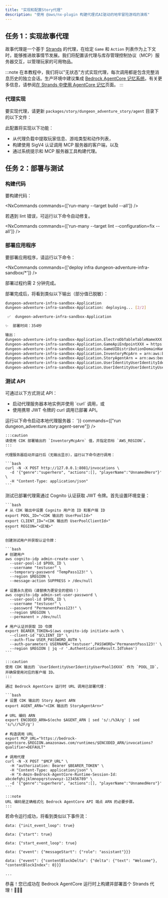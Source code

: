 ```yaml
---
title: "实现和配置Story代理"
description: "使用 @aws/nx-plugin 构建代理式AI驱动的地牢冒险游戏的演练"
---
```




## 任务 1：实现故事代理

故事代理是一个基于 [Strands](https://strandsagents.com/) 的代理，在给定 `Game` 和 `Action` 列表作为上下文时，能够推进故事情节发展。我们将配置该代理与库存管理控制协议（MCP）服务器交互，以管理玩家的可用物品。

:::note
在本教程中，我们将以"无状态"方式实现代理，每次调用都是包含完整消息历史的独立会话。生产环境中建议集成 [Bedrock AgentCore 记忆系统](https://docs.aws.amazon.com/bedrock-agentcore/latest/devguide/memory.html)。有关更多信息，请参阅[在 Strands 中使用 AgentCore 记忆](https://github.com/aws/bedrock-agentcore-sdk-python/tree/main/src/bedrock_agentcore/memory/integrations/strands)页面。
:::

### 代理实现

要实现代理，请更新 `packages/story/dungeon_adventure_story/agent` 目录下的以下文件：

<Tabs>
  <TabItem label="main.py">
<E2EDiff lang="python" before="dungeon-adventure/3/main.py.old.template" after="dungeon-adventure/3/main.py.template" />
  </TabItem>
  <TabItem label="agent.py">
<E2EDiff lang="python" before="dungeon-adventure/3/agent.py.old.template" after="dungeon-adventure/3/agent.py.template" />
  </TabItem>
</Tabs>

此配置将实现以下功能：

- 从代理负载中提取玩家信息、游戏类型和动作列表，
- 构建使用 SigV4 认证调用 MCP 服务器的客户端，以及
- 通过系统提示和 MCP 服务器工具构建代理。

## 任务 2：部署与测试

### 构建代码

要构建代码：

<NxCommands commands={['run-many --target build --all']} />

<Aside type="tip">
若遇到 lint 错误，可运行以下命令自动修复。

<NxCommands commands={['run-many --target lint --configuration=fix --all']} />
</Aside>

### 部署应用程序
要部署应用程序，请运行以下命令：

<NxCommands commands={['deploy infra dungeon-adventure-infra-sandbox/*']} />

部署过程约需 2 分钟完成。

部署完成后，将看到类似以下输出（部分值已脱敏）：

```bash
dungeon-adventure-infra-sandbox-Application
dungeon-adventure-infra-sandbox-Application: deploying... [2/2]

 ✅  dungeon-adventure-infra-sandbox-Application

✨  部署时间：354秒

输出：
dungeon-adventure-infra-sandbox-Application.ElectroDbTableTableNameXXX = dungeon-adventure-infra-sandbox-Application-ElectroDbTableXXX-YYY
dungeon-adventure-infra-sandbox-Application.GameApiEndpointXXX = https://xxx.execute-api.region.amazonaws.com/prod/
dungeon-adventure-infra-sandbox-Application.GameUIDistributionDomainNameXXX = xxx.cloudfront.net
dungeon-adventure-infra-sandbox-Application.InventoryMcpArn = arn:aws:bedrock-agentcore:region:xxxxxxx:runtime/dungeonadventureventoryMcpServerXXXX-YYYY
dungeon-adventure-infra-sandbox-Application.StoryAgentArn = arn:aws:bedrock-agentcore:region:xxxxxxx:runtime/dungeonadventurecationStoryAgentXXXX-YYYY
dungeon-adventure-infra-sandbox-Application.UserIdentityUserIdentityIdentityPoolIdXXX = region:xxx
dungeon-adventure-infra-sandbox-Application.UserIdentityUserIdentityUserPoolIdXXX = region_xxx
```

### 测试 API

可通过以下方式测试 API：
<ul>
<li>启动代理服务器本地实例并使用 `curl` 调用，或</li>
<li>使用携带 JWT 令牌的 curl 调用已部署 API。</li>
</ul>

<Tabs>
  <TabItem label="本地">
  运行以下命令启动本地代理服务器：
    <NxCommands highlights={['arn:aws:bedrock-agentcore:region:xxxxxxx:runtime/dungeonadventureventoryMcpServerXXXX-YYYY', 'region']} env={{INVENTORY_MCP_ARN:"arn:aws:bedrock-agentcore:region:xxxxxxx:runtime/dungeonadventureventoryMcpServerXXXX-YYYY", AWS_REGION: '<region>'}} commands={["run dungeon_adventure.story:agent-serve"]} />

    :::caution
    请使用 CDK 部署输出的 `InventoryMcpArn` 值，并指定目标 `AWS_REGION`。
    :::

    代理服务器启动并运行后（无输出显示），运行以下命令进行调用：

    ```bash
    curl -N -X POST http://127.0.0.1:8081/invocations \
      -d '{"genre":"superhero", "actions":[], "playerName":"UnnamedHero"}' \
      -H "Content-Type: application/json"
    ```
  </TabItem>
  <TabItem label="已部署">
    测试已部署代理需通过 Cognito 认证获取 JWT 令牌。首先设置环境变量：

    ```bash
    # 从 CDK 输出中设置 Cognito 用户池 ID 和客户端 ID
    export POOL_ID="<CDK 输出的 UserPoolId>"
    export CLIENT_ID="<CDK 输出的 UserPoolClientId>"
    export REGION="<区域>"
    ```

    创建测试用户并获取认证令牌：

    ```bash
    # 创建用户
    aws cognito-idp admin-create-user \
      --user-pool-id $POOL_ID \
      --username "testuser" \
      --temporary-password "TempPass123!" \
      --region $REGION \
      --message-action SUPPRESS > /dev/null

    # 设置永久密码（请替换为更安全的密码！）
    aws cognito-idp admin-set-user-password \
      --user-pool-id $POOL_ID \
      --username "testuser" \
      --password "PermanentPass123!" \
      --region $REGION \
      --permanent > /dev/null

    # 用户认证并获取 ID 令牌
    export BEARER_TOKEN=$(aws cognito-idp initiate-auth \
      --client-id "$CLIENT_ID" \
      --auth-flow USER_PASSWORD_AUTH \
      --auth-parameters USERNAME='testuser',PASSWORD='PermanentPass123!' \
      --region $REGION | jq -r '.AuthenticationResult.IdToken')
    ```

    :::caution
    使用 CDK 输出的 `UserIdentityUserIdentityUserPoolIdXXX` 作为 `POOL_ID`，并确保使用对应的客户端 ID。
    :::

    通过 Bedrock AgentCore 运行时 URL 调用已部署代理：

    ```bash
    # 设置 CDK 输出的 Story Agent ARN
    export AGENT_ARN="<CDK 输出的 StoryAgentArn>"

    # URL 编码 ARN
    export ENCODED_ARN=$(echo $AGENT_ARN | sed 's/:/%3A/g' | sed 's/\//%2F/g')

    # 构造调用 URL
    export MCP_URL="https://bedrock-agentcore.$REGION.amazonaws.com/runtimes/$ENCODED_ARN/invocations?qualifier=DEFAULT"

    # 调用代理
    curl -N -X POST "$MCP_URL" \
      -H "authorization: Bearer $BEARER_TOKEN" \
      -H "Content-Type: application/json" \
      -H "X-Amzn-Bedrock-AgentCore-Runtime-Session-Id: abcdefghijklmnopqrstuvwxyz-123456789" \
      -d '{"genre":"superhero", "actions":[], "playerName":"UnnamedHero"}'
    ```

    :::note
    URL 编码是正确格式化 Bedrock AgentCore API 端点 ARN 的必要步骤。
    :::
  </TabItem>
</Tabs>

若命令运行成功，将看到类似以下事件流：

```
data: {"init_event_loop": true}

data: {"start": true}

data: {"start_event_loop": true}

data: {"event": {"messageStart": {"role": "assistant"}}}

data: {"event": {"contentBlockDelta": {"delta": {"text": "Welcome"}, "contentBlockIndex": 0}}}

...
```

恭喜！您已成功在 Bedrock AgentCore 运行时上构建并部署首个 Strands 代理！🎉🎉🎉